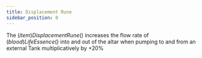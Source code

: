 ```yaml
---
title: Displacement Rune
sidebar_position: 0
---
```



The $(item)Displacement Rune$() increases the flow rate of $(blood)Life Essence$() into and out of the altar when pumping to and from an external Tank multiplicatively by +20%
